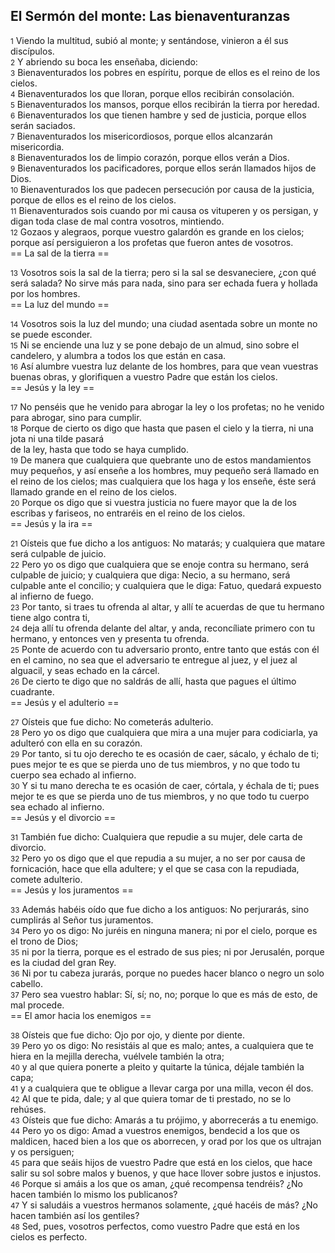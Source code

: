 == El Sermón del monte: Las bienaventuranzas ==

{{anchor|1}} <small>1</small> Viendo la multitud, subió al monte; y sentándose, vinieron a él sus discípulos.<br>
{{anchor|2}} <small>2</small> Y abriendo su boca les enseñaba, diciendo:<br>
{{anchor|3}} <small>3</small> Bienaventurados los pobres en espíritu, porque de ellos es el reino de los cielos.<br>
{{anchor|4}} <small>4</small> Bienaventurados los que lloran, porque ellos recibirán consolación.<br>
{{anchor|5}} <small>5</small> Bienaventurados los mansos, porque ellos recibirán la tierra por heredad.<br>
{{anchor|6}} <small>6</small> Bienaventurados los que tienen hambre y sed de justicia, porque ellos serán saciados.<br>
{{anchor|7}} <small>7</small> Bienaventurados los misericordiosos, porque ellos alcanzarán misericordia.<br>
{{anchor|8}} <small>8</small> Bienaventurados los de limpio corazón, porque ellos verán a Dios.<br>
{{anchor|9}} <small>9</small> Bienaventurados los pacificadores, porque ellos serán llamados hijos de Dios.<br>
{{anchor|10}} <small>10</small> Bienaventurados los que padecen persecución por causa de la justicia, porque de ellos es el reino de los cielos.<br>
{{anchor|11}} <small>11</small> Bienaventurados sois cuando por mi causa os vituperen y os persigan, y digan toda clase de mal contra vosotros, mintiendo.<br>
{{anchor|12}} <small>12</small> Gozaos y alegraos, porque vuestro galardón es grande en los cielos; porque así persiguieron a los profetas que fueron antes de vosotros.<br>
== La sal de la tierra ==

{{anchor|13}} <small>13</small> Vosotros sois la sal de la tierra; pero si la sal se desvaneciere, ¿con qué será salada? No sirve más para nada, sino para ser echada fuera y hollada por los hombres.<br>
== La luz del mundo ==

{{anchor|14}} <small>14</small> Vosotros sois la luz del mundo; una ciudad asentada sobre un monte no se puede esconder.<br>
{{anchor|15}} <small>15</small> Ni se enciende una luz y se pone debajo de un almud, sino sobre el candelero, y alumbra a todos los que están en casa.<br>
{{anchor|16}} <small>16</small> Así alumbre vuestra luz delante de los hombres, para que vean vuestras buenas obras, y glorifiquen a vuestro Padre que están los cielos.<br>
== Jesús y la ley ==

{{anchor|17}} <small>17</small> No penséis que he venido para abrogar la ley o los profetas; no he venido para abrogar, sino para cumplir.<br>
{{anchor|18}} <small>18</small> Porque de cierto os digo que hasta que pasen el cielo y la tierra, ni una jota ni una tilde pasará<br>
de la ley, hasta que todo se haya cumplido.<br>
{{anchor|19}} <small>19</small> De manera que cualquiera que quebrante uno de estos mandamientos muy pequeños, y así enseñe a los hombres, muy pequeño será llamado en el reino de los cielos; mas cualquiera que los haga y los enseñe, éste será llamado grande en el reino de los cielos.<br>
{{anchor|20}} <small>20</small> Porque os digo que si vuestra justicia no fuere mayor que la de los escribas y fariseos, no entraréis en el reino de los cielos.<br>
== Jesús y la ira ==

{{anchor|21}} <small>21</small> Oísteis que fue dicho a los antiguos: No matarás; y cualquiera que matare será culpable de juicio.<br>
{{anchor|22}} <small>22</small> Pero yo os digo que cualquiera que se enoje contra su hermano, será culpable de juicio; y cualquiera que diga: Necio, a su hermano, será culpable ante el concilio; y cualquiera que le diga: Fatuo, quedará expuesto al infierno de fuego.<br>
{{anchor|23}} <small>23</small> Por tanto, si traes tu ofrenda al altar, y allí te acuerdas de que tu hermano tiene algo contra ti,<br>
{{anchor|24}} <small>24</small> deja allí tu ofrenda delante del altar, y anda, reconcíliate primero con tu hermano, y entonces ven y presenta tu ofrenda.<br>
{{anchor|25}} <small>25</small> Ponte de acuerdo con tu adversario pronto, entre tanto que estás con él en el camino, no sea que el adversario te entregue al juez, y el juez al alguacil, y seas echado en la cárcel.<br>
{{anchor|26}} <small>26</small> De cierto te digo que no saldrás de allí, hasta que pagues el último cuadrante.<br>
== Jesús y el adulterio ==

{{anchor|27}} <small>27</small> Oísteis que fue dicho: No cometerás adulterio.<br>
{{anchor|28}} <small>28</small> Pero yo os digo que cualquiera que mira a una mujer para codiciarla, ya adulteró con ella en su corazón.<br>
{{anchor|29}} <small>29</small> Por tanto, si tu ojo derecho te es ocasión de caer, sácalo, y échalo de ti; pues mejor te es que se pierda uno de tus miembros, y no que todo tu cuerpo sea echado al infierno.<br>
{{anchor|30}} <small>30</small> Y si tu mano derecha te es ocasión de caer, córtala, y échala de ti; pues mejor te es que se pierda uno de tus miembros, y no que todo tu cuerpo sea echado al infierno.<br>
== Jesús y el divorcio ==

{{anchor|31}} <small>31</small> También fue dicho: Cualquiera que repudie a su mujer, dele carta de divorcio.<br>
{{anchor|32}} <small>32</small> Pero yo os digo que el que repudia a su mujer, a no ser por causa de fornicación, hace que ella adultere; y el que se casa con la repudiada, comete adulterio.<br>
== Jesús y los juramentos ==

{{anchor|33}} <small>33</small> Además habéis oído que fue dicho a los antiguos: No perjurarás, sino cumplirás al Señor tus juramentos.<br>
{{anchor|34}} <small>34</small> Pero yo os digo: No juréis en ninguna manera; ni por el cielo, porque es el trono de Dios;<br>
{{anchor|35}} <small>35</small> ni por la tierra, porque es el estrado de sus pies; ni por Jerusalén, porque es la ciudad del gran Rey.<br>
{{anchor|36}} <small>36</small> Ni por tu cabeza jurarás, porque no puedes hacer blanco o negro un solo cabello.<br>
{{anchor|37}} <small>37</small> Pero sea vuestro hablar: Sí, sí; no, no; porque lo que es más de esto, de mal procede.<br>
== El amor hacia los enemigos ==

{{anchor|38}} <small>38</small> Oísteis que fue dicho: Ojo por ojo, y diente por diente.<br>
{{anchor|39}} <small>39</small> Pero yo os digo: No resistáis al que es malo; antes, a cualquiera que te hiera en la mejilla derecha, vuélvele también la otra;<br>
{{anchor|40}} <small>40</small> y al que quiera ponerte a pleito y quitarte la túnica, déjale también la capa;<br>
{{anchor|41}} <small>41</small> y a cualquiera que te obligue a llevar carga por una milla, vecon él dos.<br>
{{anchor|42}} <small>42</small> Al que te pida, dale; y al que quiera tomar de ti prestado, no se lo rehúses.<br>
{{anchor|43}} <small>43</small> Oísteis que fue dicho: Amarás a tu prójimo, y aborrecerás a tu enemigo.<br>
{{anchor|44}} <small>44</small> Pero yo os digo: Amad a vuestros enemigos, bendecid a los que os maldicen, haced bien a los que os aborrecen, y orad por los que os ultrajan y os persiguen;<br>
{{anchor|45}} <small>45</small> para que seáis hijos de vuestro Padre que está en los cielos, que hace salir su sol sobre malos y buenos, y que hace llover sobre justos e injustos.<br>
{{anchor|46}} <small>46</small> Porque si amáis a los que os aman, ¿qué recompensa tendréis? ¿No hacen también lo mismo los publicanos?<br>
{{anchor|47}} <small>47</small> Y si saludáis a vuestros hermanos solamente, ¿qué hacéis de más? ¿No hacen también así los gentiles?<br>
{{anchor|48}} <small>48</small> Sed, pues, vosotros perfectos, como vuestro Padre que está en los cielos es perfecto.<br>
